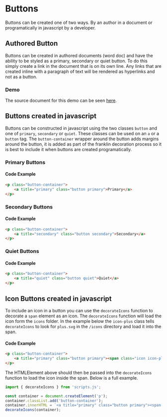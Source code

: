 
<Meta title="Docs/Developers/Buttons"/>

# Buttons

Buttons can be created one of two ways. By an author in a document or programatically in javascript by a developer.

## Authored Button

Buttons can be created in authored documents (word doc) and have the ability to be styled as a primary, secondary or quiet button. To do this simply create a link in the document that is on its own line. Any links that are created inline with a paragraph of text will be rendered as hyperlinks and not as a button.

### Demo
<Story of={ButtonStories.AuthoredButtons}/>

The source document for this demo can be seen [here](https://docs.google.com/document/d/10BJaKMVvzCg5EgG_09WrrssIAYlL46VB9zZpk_BF_bY/edit#heading=h.pfvofwquxuwe).

## Buttons created in javascript

Buttons can be constructed in javascript using the two classes `button` and one of `primary`, `secondary` or `quiet`. These classes can be used on an `a` or a `button` tag. The `button-container` wrapper around the button adds margins around the button, it is added as part of the franklin decoration process so it is best to include it when buttons are created programatically.

### Primary Buttons

<Story of={ButtonStories.Primary}/>

#### Code Example
```html
<p class="button-container">
    <a title="primary" class="button primary">Primary</a>
</p>
```

### Secondary Buttons

<Story of={ButtonStories.Secondary}/>

#### Code Example
```html
<p class="button-container">
    <a title="secondary" class="button secondary">Secondary</a>
</p>
```

### Quiet Buttons

<Story of={ButtonStories.Quiet}/>

#### Code Example
```html
<p class="button-container">
    <a title="quiet" class="button quiet">Quiet</a>
</p>
```

## Icon Buttons created in javascript

To include an icon in a button you can use the `decorateIcons` function to decorate a `span` element as an icon. The `decorateIcons` function will load the icon form the `icons` folder. In the example below the `icon-plus` class tells `decorateIcons` to look for `plus.svg` in the `/icons` directory and load it into the span.

<Story of={ButtonStories.PrimaryIcon}/>

#### Code Example
```html
<p class="button-container">
    <a title="primary" class="button primary"><span class="icon icon-plus"></span>Primary</a>
</p>
```

The HTMLElement above should then be passed into the `decorateIcons` function to load the icon inside the span. Below is a full example.

```javascript
import { decorateIcons } from 'scripts.js';

const container = document.createElement('p');
container.classList.add('button-container');
container.innerHTML = `<a title="primary" class="button primary"><span class='icon icon-plus'></span>Primary</a>`;
decorateIcons(container);
```